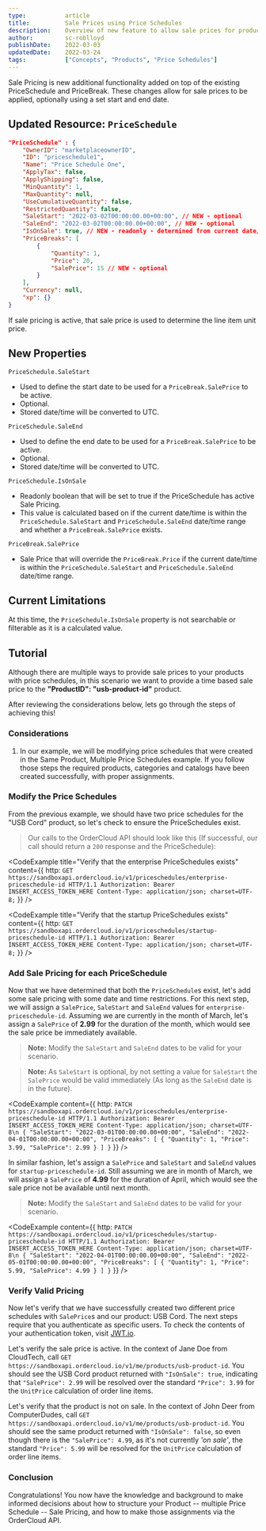```yaml
---
type:           article
title:          Sale Prices using Price Schedules
description:    Overview of new feature to allow sale prices for products. Price schedules can be used to provide sale pricing while optionally using a date/time range to control the application of the sale price.
author:         sc-roblloyd
publishDate:    2022-03-03
updatedDate:    2022-03-24
tags:           ["Concepts", "Products", "Price Schedules"]
---
```


Sale Pricing is new additional functionality added on top of the existing PriceSchedule and PriceBreak. These changes allow for sale prices to be applied, optionally using a set start and end date. 

## Updated Resource: `PriceSchedule`

```json
"PriceSchedule" : {
	"OwnerID": "marketplaceownerID",
	"ID": "priceschedule1",
	"Name": "Price Schedule One",
	"ApplyTax": false,
	"ApplyShipping": false,
	"MinQuantity": 1,
	"MaxQuantity": null,
	"UseCumulativeQuantity": false,
	"RestrictedQuantity": false,
	"SaleStart": "2022-03-02T00:00:00.00+00:00", // NEW - optional
	"SaleEnd": "2022-03-02T00:00:00.00+00:00", // NEW - optional
	"IsOnSale": true, // NEW - readonly - determined from current date/time falling within SaleStart/SaleEnd date AND existence of PriceBreak.SalePrice
	"PriceBreaks": [
		{
			"Quantity": 1,
			"Price": 20,
			"SalePrice": 15 // NEW - optional
		}
	],
	"Currency": null,
	"xp": {}
}
```
If sale pricing is active, that sale price is used to determine the line item unit price.

## New Properties

`PriceSchedule.SaleStart`
- Used to define the start date to be used for a `PriceBreak.SalePrice` to be active.
- Optional.
- Stored date/time will be converted to UTC.

`PriceSchedule.SaleEnd`
- Used to define the end date to be used for a `PriceBreak.SalePrice` to be active.
- Optional.
- Stored date/time will be converted to UTC.

`PriceSchedule.IsOnSale`
- Readonly boolean that will be set to true if the PriceSchedule has active Sale Pricing.
- This value is calculated based on if the current date/time is within the `PriceSchedule.SaleStart` and `PriceSchedule.SaleEnd` date/time range and whether a `PriceBreak.SalePrice` exists.

`PriceBreak.SalePrice`
- Sale Price that will override the `PriceBreak.Price` if the current date/time is within the `PriceSchedule.SaleStart` and `PriceSchedule.SaleEnd` date/time range.

## Current Limitations

At this time, the `PriceSchedule.IsOnSale` property is not searchable or filterable as it is a calculated value.

## Tutorial

Although there are multiple ways to provide sale prices to your products with price schedules, in this scenario we want to provide a time based sale price to the **"ProductID": "usb-product-id"** product.

After reviewing the considerations below, lets go through the steps of achieving this!

### Considerations

1. In our example, we will be modifying price schedules that were created in the <Link to="knowledge-base/same-product-multiple-price-schedules">Same Product, Multiple Price Schedules</Link> example. If you follow those steps the required products, categories and catalogs have been created successfully, with proper assignments.

### Modify the Price Schedules

From the previous example, we should have two price schedules for the "USB Cord" product, so let's check to ensure the PriceSchedules exist.

> Our calls to the OrderCloud API should look like this (If successful, our call should return a `200` response and the PriceSchedule):

<CodeExample
  title="Verify that the enterprise PriceSchedules exists"
  content={{
    http: `GET https://sandboxapi.ordercloud.io/v1/priceschedules/enterprise-priceschedule-id HTTP/1.1
Authorization: Bearer INSERT_ACCESS_TOKEN_HERE
Content-Type: application/json; charset=UTF-8;`
}}
/>

<CodeExample
  title="Verify that the startup PriceSchedules exists"
  content={{
    http: `GET https://sandboxapi.ordercloud.io/v1/priceschedules/startup-priceschedule-id HTTP/1.1
Authorization: Bearer INSERT_ACCESS_TOKEN_HERE
Content-Type: application/json; charset=UTF-8;`
}}
/>

### Add Sale Pricing for each PriceSchedule

Now that we have determined that both the `PriceSchedule`s exist, let's add some sale pricing with some date and time restrictions.
For this next step, we will assign a `SalePrice`, `SaleStart` and `SaleEnd` values for `enterprise-priceschedule-id`.
Assuming we are currently in the month of March, let's assign a `SalePrice` of **2.99** for the duration of the month, which would see the sale price be immediately available.

> **Note:** Modify the `SaleStart` and `SaleEnd` dates to be valid for your scenario.

> **Note:** As `SaleStart` is optional, by not setting a value for `SaleStart` the `SalePrice` would be valid immediately (As long as the `SaleEnd` date is in the future).

<CodeExample
  content={{
    http: `PATCH https://sandboxapi.ordercloud.io/v1/priceschedules/enterprise-priceschedule-id HTTP/1.1
Authorization: Bearer INSERT_ACCESS_TOKEN_HERE
Content-Type: application/json; charset=UTF-8\n
{
  "SaleStart": "2022-03-01T00:00:00.00+00:00",
  "SaleEnd": "2022-04-01T00:00:00.00+00:00",
  "PriceBreaks": [
    {
      "Quantity": 1,
      "Price": 3.99,
      "SalePrice": 2.99
    }
  ]
}`
}}
/>

In similar fashion, let's assign a `SalePrice` and `SaleStart` and `SaleEnd` values for `startup-priceschedule-id`.
Still assuming we are in month of March, we will assign a `SalePrice` of **4.99** for the duration of April, which would see the sale price not be available until next month.

> **Note:** Modify the `SaleStart` and `SaleEnd` dates to be valid for your scenario.

<CodeExample
  content={{
    http: `PATCH https://sandboxapi.ordercloud.io/v1/priceschedules/startup-priceschedule-id HTTP/1.1
Authorization: Bearer INSERT_ACCESS_TOKEN_HERE
Content-Type: application/json; charset=UTF-8\n
{
  "SaleStart": "2022-04-01T00:00:00.00+00:00",
  "SaleEnd": "2022-05-01T00:00:00.00+00:00",
  "PriceBreaks": [
    {
      "Quantity": 1,
      "Price": 5.99,
      "SalePrice": 4.99
    }
  ]
}`
}}
/>

### Verify Valid Pricing

Now let's verify that we have successfully created two different price schedules with `SalePrice`s and our product: USB Cord.
The next steps require that you authenticate as specific users. To check the contents of your authentication token, visit [JWT.io](https://jwt.io).

Let's verify the sale price is active.
In the context of Jane Doe from CloudTech, call `GET https://sandboxapi.ordercloud.io/v1/me/products/usb-product-id`. You should see the USB Cord product returned with `"IsOnSale": true`, indicating that `"SalePrice": 2.99` will be resolved over the standard `"Price": 3.99` for the `UnitPrice` calculation of order line items.

Let's verify that the product is not on sale.
In the context of John Deer from ComputerDudes, call `GET https://sandboxapi.ordercloud.io/v1/me/products/usb-product-id`. You should see the same product returned with `"IsOnSale": false`, so even though there is the `"SalePrice": 4.99`, as it's not currently _'on sale'_, the standard `"Price": 5.99` will be resolved for the `UnitPrice` calculation of order line items.


### Conclusion

Congratulations! You now have the knowledge and background to make informed decisions about how to structure your Product -- multiple Price Schedule -- Sale Pricing, and how to make those assignments via the OrderCloud API.
